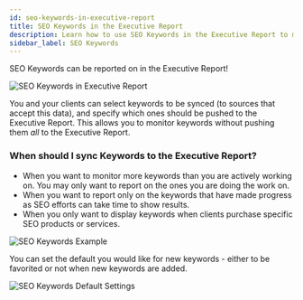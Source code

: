 ```yaml
---
id: seo-keywords-in-executive-report
title: SEO Keywords in the Executive Report
description: Learn how to use SEO Keywords in the Executive Report to monitor and report on keyword performance.
sidebar_label: SEO Keywords
---
```


SEO Keywords can be reported on in the Executive Report!

![SEO Keywords in Executive Report](./img/image1.jpg)

You and your clients can select keywords to be synced (to sources that accept this data), and specify which ones should be pushed to the Executive Report. This allows you to monitor keywords without pushing them *all* to the Executive Report.

### **When should I sync Keywords to the Executive Report?**

- When you want to monitor more keywords than you are actively working on. You may only want to report on the ones you are doing the work on.
- When you want to report only on the keywords that have made progress as SEO efforts can take time to show results.
- When you only want to display keywords when clients purchase specific SEO products or services.

![SEO Keywords Example](./img/image2.jpg)

You can set the default you would like for new keywords - either to be favorited or not when new keywords are added.

![SEO Keywords Default Settings](./img/image3.jpg)